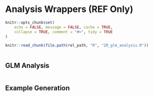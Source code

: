 # Analysis Wrappers (REF Only)

```r
knitr::opts_chunk$set(
    echo = FALSE, message = FALSE, cache = TRUE,
    collapse = TRUE, comment = "#>", tidy = TRUE
)
```

```r
knitr::read_chunk(file.path(rel_path, "R", "20_glm_analysis.R"))
```

```r
```


## GLM Analysis

```r
```

## Example Generation

```r
```